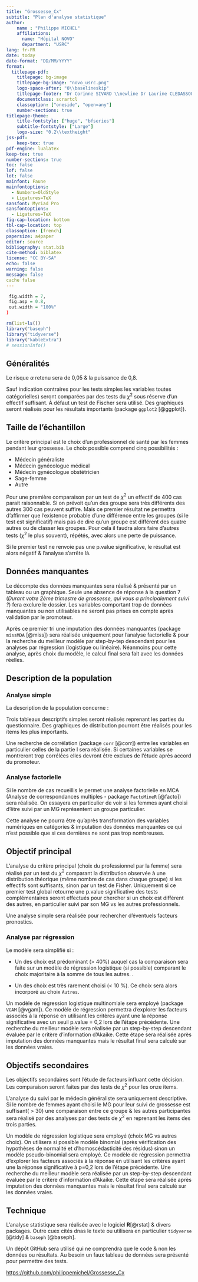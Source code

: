 ```yaml
---
title: "Grossesse_Cx"
subtitle: "Plan d'analyse statistique"
author: 
    name : "Philippe MICHEL"
    affiliations:
      name: "Hôpital NOVO"
      department: "USRC"
lang: fr-FR
date: today
date-format: "DD/MM/YYYY"
format: 
  titlepage-pdf:
    titlepage: bg-image
    titlepage-bg-image: "novo_usrc.png"
    logo-space-after: "0\\baselineskip"
    titlepage-footer: "Dr Corinne SIVARD \\newline Dr Laurine CLEDASSOU -- Service des urgences (Pontoise) \\newline  Dr Olivier FANCELLI -- Service des Urgences (Pontoise) "
    documentclass: scrartcl
    classoption: ["oneside", "open=any"]
    number-sections: true
titlepage-theme:
    title-fontstyle: ["huge", "bfseries"]
    subtitle-fontstyle: ["Large"]
    logo-size: "0.2\\textheight"
jss-pdf:
    keep-tex: true   
pdf-engine: lualatex
keep-tex: true
number-sections: true
toc: false
lof: false
lot: false
mainfont: Faune
mainfontoptions:
  - Numbers=OldStyle
  - Ligatures=TeX
sansfont: Myriad Pro
sansfontoptions:
  - Ligatures=TeX
fig-cap-location: bottom
tbl-cap-location: top
classoption: [french]
papersize: a4paper
editor: source
bibliography: stat.bib
cite-method: biblatex
license: "CC BY-SA"
echo: false
warning: false
message: false
cache false
---
```


```r
 fig.width = 7,
 fig.asp = 0.8,
 out.width = "100%"
)
```

```r
rm(list=ls())
library("baseph")
library("tidyverse")
library("kableExtra")
# sessionInfo()
```

## Généralités

Le risque $\alpha$ retenu sera de 0,05 & la puissance de 0,8.

Sauf indication contraires pour les tests simples les variables toutes catégorielles) seront comparées par des tests du $\chi^2$ sous réserve d'un effectif suffisant. À défaut un test de Fischer sera utilisé. Des graphiques seront réalisés pour les résultats importants (package `ggplot2` [@ggplot]).

## Taille de l'échantillon
 

Le critère principal est le choix d'un professionnel de santé par les femmes pendant leur grossesse. Le choix possible comprend cinq possibilités : 

- Médecin généraliste
- Médecin gynécologue médical
- Médecin gynécologue obstétricien
- Sage-femme
- Autre

Pour une première comparaison par un test de $\chi^2$ un effectif de 400 cas parait raisonnable. Si on prévoit qu'un des groupe sera très différents des autres 300 cas peuvent suffire. Mais ce premier résultat ne permettra d'affirmer que l'existence probable d'une  différence entre les groupes (si le test est significatif) mais pas de dire qu'un groupe est différent des quatre autres ou de classer les groupes. Pour cela il faudra alors faire d'autres tests ($\chi^2$ le plus souvent), répétés, avec alors une perte de puissance.

Si le premier test ne renvoie pas une p.value significative, le résultat est alors négatif & l’analyse s’arrête là.

## Données manquantes

Le décompte des données manquantes sera réalisé & présenté par un tableau ou un graphique. Seule une absence de réponse à la question 7 (*Durant votre 2ème trimestre de grossesse, qui vous a principalement suivi ?*) fera exclure le dossier. Les variables comportant trop de données manquantes ou non utilisables ne seront pas prises en compte après validation par le promoteur.

Après ce premier tri une imputation des données manquantes (package `missMDA` [@miss]) sera réalisée uniquement pour l'analyse factorielle & pour la recherche du meilleur modèle par step-by-tep descendant pour les analyses par régression (logistique ou linéaire). Néanmoins pour cette analyse, après choix du modèle, le calcul final sera fait avec les données réelles. 

## Description de la population

### Analyse simple

La description de la population concerne :


Trois tableaux descriptifs simples seront réalisés reprenant les parties du questionnaire. Des graphiques de distribution pourront être réalisés pour les items les plus importants.

Une recherche de corrélation (package `corr` [@corr]) entre les variables en particulier celles de la partie I sera réalisée. Si certaines variables se montreront trop corrélées elles devront être exclues de l'étude après accord du promoteur. 

### Analyse factorielle

Si le nombre de cas recueillis le permet une analyse factorielle en MCA (Analyse de correspondances multiples - package `FactoMineR` [@facto]) sera réalisée. On essayera en particulier de voir si les femmes ayant choisi d'être suivi par un MG représentent un groupe particulier. 

Cette analyse ne pourra être qu'après transformation des variables numériques en catégories & imputation des données manquantes ce qui n'est possible que si ces dernières ne sont pas trop nombreuses.

## Objectif principal

L'analyse du critère principal (choix du professionnel par la femme) sera réalisé par un test du $\chi^2$ comparant la distribution observée à une distribution théorique (même nombre de cas dans chaque groupe) si les effectifs sont suffisants, sinon par un test de Fisher.  Uniquement si ce premier test global retourne une p.value significative des tests complémentaires seront effectués pour chercher si un choix est différent des autres, en particulier suivi par son MG vs les autres professionnels. 
 
Une analyse simple sera réalisée pour rechercher d'éventuels facteurs pronostics.


### Analyse par régression

Le modèle sera simplifié si : 

- Un des choix est prédominant (> 40%) auquel cas la comparaison sera faite sur un modèle de régression logistique (si possible) comparant le choix majoritaire à la somme de tous les autres. . 

- Un des choix est très rarement choisi (< 10 %). Ce choix sera alors incorporé au choix `Autres`.

Un modèle de régression logistique multinomiale sera employé (package `VGAM` [@vgam]). Ce modèle de régression permettra d’explorer les facteurs associés à la réponse en utilisant les critères ayant une la réponse significative avec un seuil p.value = 0,2 lors de l'étape précédente. Une recherche du meilleur modèle sera réalisée par un step-by-step descendant évaluée par le critère d’information d’Akaike. Cette étape sera réalisée après imputation des données manquantes mais le résultat final sera calculé sur les données vraies. 

## Objectifs secondaires

Les objectifs secondaires sont l'étude de facteurs influant cette décision. Les comparaison seront faites par des tests de $\chi^2$ pour les onze items.

L'analyse du suivi par le médecin généraliste sera uniquement descriptive.  Si le nombre de femmes ayant choisi le MG pour leur suivi de grossesse est suffisant( > 30) une comparaison entre ce groupe & les autres participantes sera réalisé par des analyses par des tests de  $\chi^2$ en reprenant les items des trois parties.

Un modèle de régression logistique sera employé (choix MG vs autres choix). On utilisera si possible modèle binomial (après vérification des hypothèses de normalité et d’homoscédasticité des résidus) sinon un modèle pseudo-binomial sera employé. Ce modèle de régression permettra d’explorer les facteurs associés à la réponse en utilisant les critères ayant une la réponse significative à p=0,2 lors de l'étape précédente. Une recherche du meilleur modèle sera réalisée par un step-by-step descendant évaluée par le critère d’information d’Akaike. Cette étape sera réalisée après imputation des données manquantes mais le résultat final sera calculé sur les données vraies.

## Technique {.appendix}

L'analyse statistique sera réalisée avec le logiciel **R**[@rstat] & divers packages. Outre cuex cités dnas le texte ou utilisera en particulier `tidyverse` [@tidy] & `baseph` [@baseph].

Un dépôt GitHub sera utilisé qui ne comprendra que le code & non les données ou résultats. Au besoin un faux tableau de données sera présenté pour permettre des tests.

<https://github.com/philippemichel/Grossesse_Cx>
